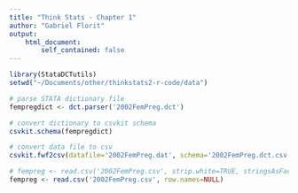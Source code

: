 ```yaml
---
title: "Think Stats - Chapter 1"
author: "Gabriel Florit"
output:
	html_document:
		self_contained: false
---
```


```r
library(StataDCTutils)
setwd("~/Documents/other/thinkstats2-r-code/data")
```

```r

# parse STATA dictionary file
fempregdict <- dct.parser('2002FemPreg.dct')

# convert dictionary to csvkit schema
csvkit.schema(fempregdict)

# convert data file to csv
csvkit.fwf2csv(datafile='2002FemPreg.dat', schema='2002FemPreg.dct.csv', output='2002FemPreg.csv')

```

```r

# fempreg <- read.csv('2002FemPreg.csv', strip.white=TRUE, stringsAsFactors=FALSE, row.names=NULL)
fempreg <- read.csv('2002FemPreg.csv', row.names=NULL)

```